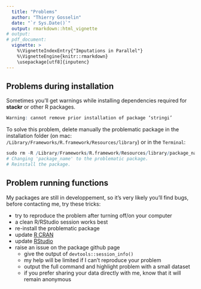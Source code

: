 ```yaml
---
  title: "Problems"
  author: "Thierry Gosselin"
  date: "`r Sys.Date()`"
  output: rmarkdown::html_vignette
# output: 
# pdf_document:
  vignette: >
    %\VignetteIndexEntry{"Imputations in Parallel"}
    %\VignetteEngine{knitr::rmarkdown}
    \usepackage[utf8]{inputenc}
---
```


## Problems during installation
  
Sometimes you'll get warnings while installing dependencies required for **stackr** or other R packages.
```r
Warning: cannot remove prior installation of package ‘stringi’
```

To solve this problem, delete manually the problematic package in the installation folder (on mac: `/Library/Frameworks/R.framework/Resources/library`) or in the `Terminal`:
```r
sudo rm -R /Library/Frameworks/R.framework/Resources/library/package_name
# Changing 'package_name' to the problematic package.
# Reinstall the package.
```

## Problem running functions

My packages are still in developpement, so it's very likely you'll find bugs,
before contacting me, try these tricks:

* try to reproduce the problem after turning off/on your computer
* a clean R/RStudio session works best
* re-install the problematic package
* update [R CRAN](https://cran.r-project.org)
* update [RStudio](https://www.rstudio.com/products/rstudio/download/)
* raise an issue on the package github page
    * give the output of `devtools::session_info()`
    * my help will be limited if I can't reproduce your problem
    * output the full command and highlight problem with a small dataset
    * if you prefer sharing your data directly with me,
    know that it will remain anonymous
